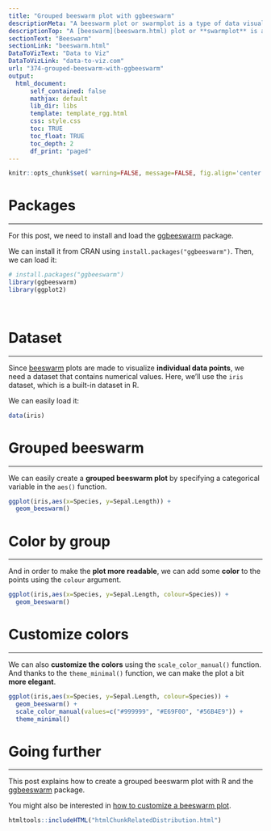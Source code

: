 ```yaml
---
title: "Grouped beeswarm plot with ggbeeswarm"
descriptionMeta: "A beeswarm plot or swarmplot is a type of data visualization that displays individual data points in a way that they don't overlap, resulting in a *swarming* effect that resembles a swarm of bees.<br>In this post, we'll see how to create a basic beeswarm plot in R using the ggbeeswarm package."
descriptionTop: "A [beeswarm](beeswarm.html) plot or **swarmplot** is a type of data visualization that displays individual data points in a way that they **don't overlap**, resulting in a *swarming* effect that resembles a swarm of bees.<br>In this post, we'll see how to create a basic beeswarm plot in R using the [ggbeeswarm](package/ggbeeswarm.html) package."
sectionText: "Beeswarm"
sectionLink: "beeswarm.html"
DataToVizText: "Data to Viz"
DataToVizLink: "data-to-viz.com"
url: "374-grouped-beeswarm-with-ggbeeswarm"
output:
  html_document:
      self_contained: false    
      mathjax: default
      lib_dir: libs
      template: template_rgg.html
      css: style.css
      toc: TRUE
      toc_float: TRUE
      toc_depth: 2
      df_print: "paged"
---
```



```r
knitr::opts_chunk$set( warning=FALSE, message=FALSE, fig.align='center')
```

<div class="container">


# Packages
***

For this post, we need to install and load the [ggbeeswarm](package/ggbeeswarm.html) package. 

We can install it from CRAN using `install.packages("ggbeeswarm")`. Then, we can load it:

```r
# install.packages("ggbeeswarm")
library(ggbeeswarm)
library(ggplot2)
```

<br/>


# Dataset
***

Since [beeswarm](beeswarm.html) plots are made to visualize **individual data points**, we need a dataset that contains numerical values. Here, we'll use the `iris` dataset, which is a built-in dataset in R.

We can easily load it:

```r
data(iris)
```



# Grouped beeswarm
***

We can easily create a **grouped beeswarm plot** by specifying a categorical variable in the `aes()` function.


```r
ggplot(iris,aes(x=Species, y=Sepal.Length)) +
  geom_beeswarm()
```



# Color by group
***

And in order to make the **plot more readable**, we can add some **color** to the points using the `colour` argument.

```r
ggplot(iris,aes(x=Species, y=Sepal.Length, colour=Species)) +
  geom_beeswarm()
```



# Customize colors
***

We can also **customize the colors** using the `scale_color_manual()` function. And thanks to the `theme_minimal()` function, we can make the plot a bit **more elegant**.

```r
ggplot(iris,aes(x=Species, y=Sepal.Length, colour=Species)) +
  geom_beeswarm() +
  scale_color_manual(values=c("#999999", "#E69F00", "#56B4E9")) +
  theme_minimal()
```



# Going further
***
This post explains how to create a grouped beeswarm plot with R and the [ggbeeswarm](package/ggbeeswarm.html) package.

You might also be interested in [how to customize a beeswarm plot](373-basic-beeswarm-with-ggbeeswarm.html).






```r
htmltools::includeHTML("htmlChunkRelatedDistribution.html")
```
